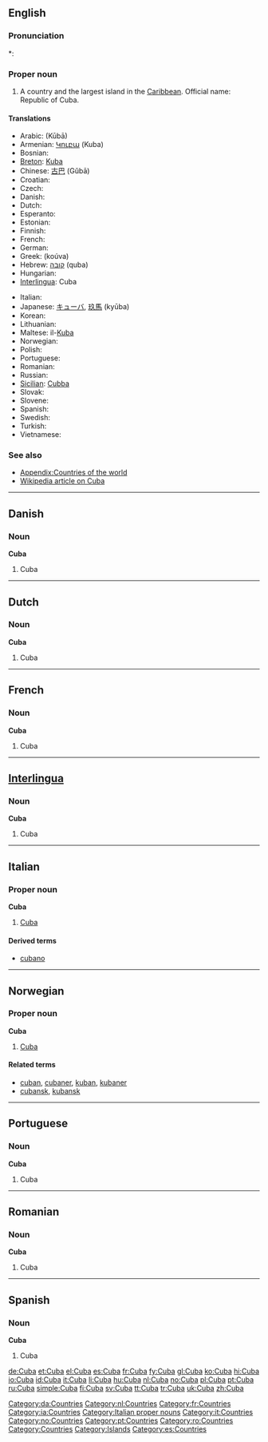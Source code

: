 {{sisterlinks|Category:Cuba |Cuba}}
{{also|cuba}}
==English==
{{wikipedia}}

===Pronunciation===
*: {{rhymes|uːbə}}

===Proper noun===
{{en-proper noun}}

# A country and the largest island in the [[Caribbean]]. Official name: Republic of Cuba.

====Translations====
{{trans-top|country and largest island in Caribbean}}
* Arabic: {{Arab|[[كوبا]]}} (Kūbā) {{f}}
* Armenian: [[Կուբա]] (Kuba)
* Bosnian: {{t-|bs|Kuba|f}}
* [[Breton]]: [[Kuba]]
* Chinese: [[古巴]] (Gǔbā)
* Croatian: {{t-|hr|Kuba|f}}
* Czech: {{t-|cs|Kuba|f}}
* Danish: {{t-|da|Cuba}}
* Dutch: {{t+|nl|Cuba}}
* Esperanto: {{t-|eo|Kubo|xs=Esperanto}}
* Estonian: {{t-|et|Kuuba}}
* Finnish: {{t+|fi|Kuuba}}
* French: {{t+|fr|Cuba}}
* German: {{t+|de|Kuba}}
* Greek: {{t+|el|Κούβα|f|sc=Grek}} (koúva)
* Hebrew: [[קובה]] (quba)
* Hungarian: {{t+|hu|Kuba}}
* [[Interlingua]]: Cuba
{{trans-mid}}
* Italian: {{t+|it|Cuba}}
* Japanese: [[キューバ]], [[玖馬]] (kyūba)
* Korean: {{t+|ko|쿠바|sc=Hang}}
* Lithuanian: {{t+|lt|Kuba|xs=Lithuanian}}
* Maltese: il-[[Kuba]]
* Norwegian: {{t+|no|Cuba}}
* Polish: {{t+|pl|Kuba}}
* Portuguese: {{t+|pt|Cuba}}
* Romanian: {{t-|ro|Cuba|f}}
* Russian: {{t+|ru|Куба|f|tr=Kúba|sc=Cyrl}}
* [[Sicilian]]: [[Cubba]] {{f}}
* Slovak: {{t-|sk|Kuba|f}}
* Slovene: {{t+|sl|Kuba}}
* Spanish: {{t+|es|Cuba}}
* Swedish: {{t+|sv|Kuba}}
* Turkish: {{t+|tr|Küba}}
* Vietnamese: {{t-|vi|Cuba|xs=Vietnamese}}
{{trans-bottom}}

===See also===
* [[Appendix:Countries of the world]]
* [[w:Cuba|Wikipedia article on Cuba]]

----

==Danish==

===Noun===
'''Cuba'''

# Cuba

[[Category:da:Countries]]

----

==Dutch==

===Noun===
'''Cuba'''

# Cuba

[[Category:nl:Countries]]

----

==French==

===Noun===
'''Cuba'''

# Cuba

[[Category:fr:Countries]]

----

==[[Interlingua]]==

===Noun===
'''Cuba'''

# Cuba

[[Category:ia:Countries]]

----

==Italian==
{{wikipedia|lang=it}}

===Proper noun===
'''Cuba''' {{f}}

# [[#English|Cuba]]

====Derived terms====
* [[cubano]]

[[Category:Italian proper nouns]]
[[Category:it:Countries]]

----

==Norwegian==

===Proper noun===
'''Cuba'''

# [[#English|Cuba]]

====Related terms====
* [[cuban]], [[cubaner]], [[kuban]], [[kubaner]]
* [[cubansk]], [[kubansk]]

[[Category:no:Countries]]

----

==Portuguese==

===Noun===
'''Cuba'''

# Cuba

[[Category:pt:Countries]]

----

==Romanian==

===Noun===
'''Cuba'''

# Cuba

[[Category:ro:Countries]]

----

==Spanish==

===Noun===
'''Cuba'''

# Cuba

[[Category:Countries]]
[[Category:Islands]]
[[Category:es:Countries]]

[[de:Cuba]]
[[et:Cuba]]
[[el:Cuba]]
[[es:Cuba]]
[[fr:Cuba]]
[[fy:Cuba]]
[[gl:Cuba]]
[[ko:Cuba]]
[[hi:Cuba]]
[[io:Cuba]]
[[id:Cuba]]
[[it:Cuba]]
[[li:Cuba]]
[[hu:Cuba]]
[[nl:Cuba]]
[[no:Cuba]]
[[pl:Cuba]]
[[pt:Cuba]]
[[ru:Cuba]]
[[simple:Cuba]]
[[fi:Cuba]]
[[sv:Cuba]]
[[tt:Cuba]]
[[tr:Cuba]]
[[uk:Cuba]]
[[zh:Cuba]]